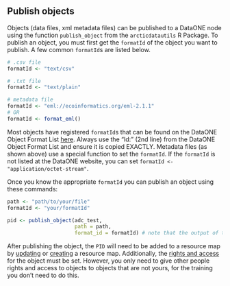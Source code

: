 ## Publish objects

Objects (data files, xml metadata files) can be published to a DataONE node using the function `publish_object` from the `arcticdatautils` R Package. 
To publish an object, you must first get the `formatId` of the object you want to publish. A few common `formatId`s are listed below.

```r
# .csv file
formatId <- "text/csv"

# .txt file
formatId <- "text/plain"

# metadata file
formatId <- "eml://ecoinformatics.org/eml-2.1.1"
# OR
formatId <- format_eml()
```

Most objects have registered `formatId`s that can be found on the DataONE Object Format List [here](https://cn.dataone.org/cn/v2/formats). Always use the "Id:" (2nd line) from the DataONE Object Format List and ensure it is copied EXACTLY. Metadata files (as shown above) use a special function to set the `formatId`. If the `formatId` is not listed at the DataONE website, you can set `formatId <- "application/octet-stream"`.

Once you know the appropriate `formatId` you can publish an object using these commands:

```r
path <- "path/to/your/file"
formatId <- "your/formatId"

pid <- publish_object(adc_test,
                      path = path,
                      format_id = formatId) # note that the output of this function is the PID of the newly published object
```

After publishing the object, the `PID` will need to be added to a resource map by [updating](#update-a-package) or [creating](#create-a-resource-map) a resource map. Additionally, the [rights and access](#set-rights-and-access) for the object must be set. However, you only need to give other people rights and access to objects to objects that are not yours, for the training you don't need to do this.   

